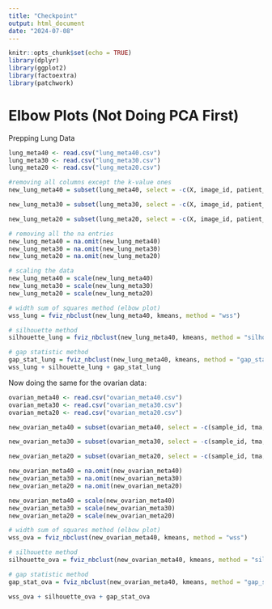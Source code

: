 ```yaml
---
title: "Checkpoint"
output: html_document
date: "2024-07-08"
---
```


```r
knitr::opts_chunk$set(echo = TRUE)
library(dplyr)
library(ggplot2)
library(factoextra)
library(patchwork)
```

# Elbow Plots (Not Doing PCA First)

Prepping Lung Data 
```r
lung_meta40 <- read.csv("lung_meta40.csv")
lung_meta30 <- read.csv("lung_meta30.csv")
lung_meta20 <- read.csv("lung_meta20.csv")

#removing all columns except the k-value ones 
new_lung_meta40 = subset(lung_meta40, select = -c(X, image_id, patient_id, gender, mhcII_status, age_at_diagnosis, stage_at_diagnosis, stage_numeric, pack_years, survival_days, survival_status, cause_of_death, adjuvant_therapy, time_to_recurrence_days, recurrence_or_lung_ca_death, totalCell))

new_lung_meta30 = subset(lung_meta30, select = -c(X, image_id, patient_id, gender, mhcII_status, age_at_diagnosis, stage_at_diagnosis, stage_numeric, pack_years, survival_days, survival_status, cause_of_death, adjuvant_therapy, time_to_recurrence_days, recurrence_or_lung_ca_death, totalCell))

new_lung_meta20 = subset(lung_meta20, select = -c(X, image_id, patient_id, gender, mhcII_status, age_at_diagnosis, stage_at_diagnosis, stage_numeric, pack_years, survival_days, survival_status, cause_of_death, adjuvant_therapy, time_to_recurrence_days, recurrence_or_lung_ca_death, totalCell))

# removing all the na entries 
new_lung_meta40 = na.omit(new_lung_meta40)
new_lung_meta30 = na.omit(new_lung_meta30)
new_lung_meta20 = na.omit(new_lung_meta20)

# scaling the data 
new_lung_meta40 = scale(new_lung_meta40)
new_lung_meta30 = scale(new_lung_meta30)
new_lung_meta20 = scale(new_lung_meta20)

```

```r
# width sum of squares method (elbow plot)
wss_lung = fviz_nbclust(new_lung_meta40, kmeans, method = "wss")

# silhouette method
silhouette_lung = fviz_nbclust(new_lung_meta40, kmeans, method = "silhouette")

# gap statistic method 
gap_stat_lung = fviz_nbclust(new_lung_meta40, kmeans, method = "gap_stat")
wss_lung + silhouette_lung + gap_stat_lung

```

Now doing the same for the ovarian data:
```r
ovarian_meta40 <- read.csv("ovarian_meta40.csv")
ovarian_meta30 <- read.csv("ovarian_meta30.csv")
ovarian_meta20 <- read.csv("ovarian_meta20.csv")

new_ovarian_meta40 = subset(ovarian_meta40, select = -c(sample_id, tma, diagnosis, primary, recurrent, treatment_effect, stage, grade, survival_time, death, BRCA_mutation, age_at_diagnosis, time_to_recurrence, parpi_inhibitor, debulking, totalCell, p_Other, p_Tumor, p_BCell, p_Macrophage, p_THelper, p_CytotoxicT))

new_ovarian_meta30 = subset(ovarian_meta30, select = -c(sample_id, tma, diagnosis, primary, recurrent, treatment_effect, stage, grade, survival_time, death, BRCA_mutation, age_at_diagnosis, time_to_recurrence, parpi_inhibitor, debulking, totalCell, p_Other, p_Tumor, p_BCell, p_Macrophage, p_THelper, p_CytotoxicT))

new_ovarian_meta20 = subset(ovarian_meta20, select = -c(sample_id, tma, diagnosis, primary, recurrent, treatment_effect, stage, grade, survival_time, death, BRCA_mutation, age_at_diagnosis, time_to_recurrence, parpi_inhibitor, debulking, totalCell, p_Other, p_Tumor, p_BCell, p_Macrophage, p_THelper, p_CytotoxicT))

new_ovarian_meta40 = na.omit(new_ovarian_meta40)
new_ovarian_meta30 = na.omit(new_ovarian_meta30)
new_ovarian_meta20 = na.omit(new_ovarian_meta20)

new_ovarian_meta40 = scale(new_ovarian_meta40)
new_ovarian_meta30 = scale(new_ovarian_meta30)
new_ovarian_meta20 = scale(new_ovarian_meta20)
```

```r
# width sum of squares method (elbow plot)
wss_ova = fviz_nbclust(new_ovarian_meta40, kmeans, method = "wss")

# silhouette method
silhouette_ova = fviz_nbclust(new_ovarian_meta40, kmeans, method = "silhouette")

# gap statistic method 
gap_stat_ova = fviz_nbclust(new_ovarian_meta40, kmeans, method = "gap_stat")

wss_ova + silhouette_ova + gap_stat_ova
```